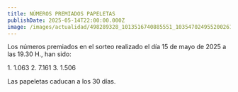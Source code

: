 ```yaml
---
title: NÚMEROS PREMIADOS PAPELETAS
publishDate: 2025-05-14T22:00:00.000Z
image: /images/actualidad/498289328_1013516740885551_1035470249552002614_n.webp
---
```


Los números premiados en el sorteo realizado el día 15 de mayo de 2025 a las 19.30 H., han sido:

1\. 1.063
2\. 7.161
3\. 1.506

Las papeletas caducan a los 30 días.
